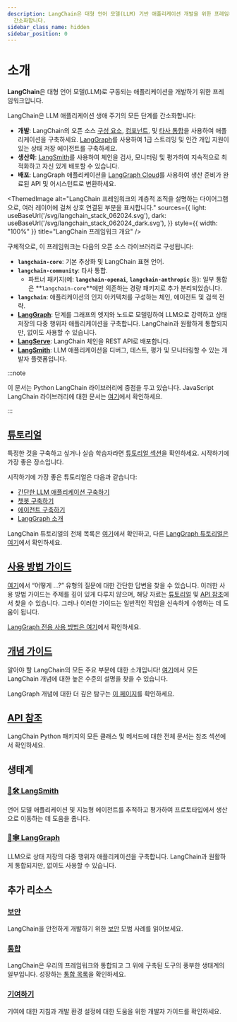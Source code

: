 ```yaml
---
description: LangChain은 대형 언어 모델(LLM) 기반 애플리케이션 개발을 위한 프레임워크로, 개발, 운영 및 배포의 모든 단계를
  간소화합니다.
sidebar_class_name: hidden
sidebar_position: 0
---
```


# 소개

**LangChain**은 대형 언어 모델(LLM)로 구동되는 애플리케이션을 개발하기 위한 프레임워크입니다.

LangChain은 LLM 애플리케이션 생애 주기의 모든 단계를 간소화합니다:
- **개발**: LangChain의 오픈 소스 [구성 요소](/docs/concepts#langchain-expression-language-lcel), [컴포넌트](/docs/concepts), 및 [타사 통합](/docs/integrations/platforms/)을 사용하여 애플리케이션을 구축하세요. [LangGraph](/docs/concepts/#langgraph)를 사용하여 1급 스트리밍 및 인간 개입 지원이 있는 상태 저장 에이전트를 구축하세요.
- **생산화**: [LangSmith](https://docs.smith.langchain.com/)를 사용하여 체인을 검사, 모니터링 및 평가하여 지속적으로 최적화하고 자신 있게 배포할 수 있습니다.
- **배포**: LangGraph 애플리케이션을 [LangGraph Cloud](https://langchain-ai.github.io/langgraph/cloud/)를 사용하여 생산 준비가 완료된 API 및 어시스턴트로 변환하세요.


<ThemedImage
alt="LangChain 프레임워크의 계층적 조직을 설명하는 다이어그램으로, 여러 레이어에 걸쳐 상호 연결된 부분을 표시합니다."
sources={{
light: useBaseUrl('/svg/langchain_stack_062024.svg'),
dark: useBaseUrl('/svg/langchain_stack_062024_dark.svg'),
}}
style={{ width: "100%" }}
title="LangChain 프레임워크 개요"
/>

구체적으로, 이 프레임워크는 다음의 오픈 소스 라이브러리로 구성됩니다:

- **`langchain-core`**: 기본 추상화 및 LangChain 표현 언어.
- **`langchain-community`**: 타사 통합.
  - 파트너 패키지(예: **`langchain-openai`**, **`langchain-anthropic`** 등): 일부 통합은 **`langchain-core`**에만 의존하는 경량 패키지로 추가 분리되었습니다.
- **`langchain`**: 애플리케이션의 인지 아키텍처를 구성하는 체인, 에이전트 및 검색 전략.
- **[LangGraph](https://langchain-ai.github.io/langgraph)**: 단계를 그래프의 엣지와 노드로 모델링하여 LLM으로 강력하고 상태 저장의 다중 행위자 애플리케이션을 구축합니다. LangChain과 원활하게 통합되지만, 없이도 사용할 수 있습니다.
- **[LangServe](/docs/langserve)**: LangChain 체인을 REST API로 배포합니다.
- **[LangSmith](https://docs.smith.langchain.com)**: LLM 애플리케이션을 디버그, 테스트, 평가 및 모니터링할 수 있는 개발자 플랫폼입니다.

:::note

이 문서는 Python LangChain 라이브러리에 중점을 두고 있습니다. JavaScript LangChain 라이브러리에 대한 문서는 [여기](https://js.langchain.com)에서 확인하세요.

:::

## [튜토리얼](/docs/tutorials)

특정한 것을 구축하고 싶거나 실습 학습자라면 [튜토리얼 섹션](/docs/tutorials)을 확인하세요. 시작하기에 가장 좋은 장소입니다.

시작하기에 가장 좋은 튜토리얼은 다음과 같습니다:

- [간단한 LLM 애플리케이션 구축하기](/docs/tutorials/llm_chain)
- [챗봇 구축하기](/docs/tutorials/chatbot)
- [에이전트 구축하기](/docs/tutorials/agents)
- [LangGraph 소개](https://langchain-ai.github.io/langgraph/tutorials/introduction/)

LangChain 튜토리얼의 전체 목록은 [여기](/docs/tutorials)에서 확인하고, 다른 [LangGraph 튜토리얼은 여기](https://langchain-ai.github.io/langgraph/tutorials/)에서 확인하세요.

## [사용 방법 가이드](/docs/how_to)

[여기](/docs/how_to)에서 “어떻게 …?” 유형의 질문에 대한 간단한 답변을 찾을 수 있습니다. 이러한 사용 방법 가이드는 주제를 깊이 있게 다루지 않으며, 해당 자료는 [튜토리얼](/docs/tutorials) 및 [API 참조](https://api.python.langchain.com/en/latest/)에서 찾을 수 있습니다. 그러나 이러한 가이드는 일반적인 작업을 신속하게 수행하는 데 도움이 됩니다.

[LangGraph 전용 사용 방법은 여기](https://langchain-ai.github.io/langgraph/how-tos/)에서 확인하세요.

## [개념 가이드](/docs/concepts)

알아야 할 LangChain의 모든 주요 부분에 대한 소개입니다! [여기](/docs/concepts)에서 모든 LangChain 개념에 대한 높은 수준의 설명을 찾을 수 있습니다.

LangGraph 개념에 대한 더 깊은 탐구는 [이 페이지](https://langchain-ai.github.io/langgraph/concepts/)를 확인하세요.

## [API 참조](https://api.python.langchain.com)
LangChain Python 패키지의 모든 클래스 및 메서드에 대한 전체 문서는 참조 섹션에서 확인하세요.

## 생태계

### [🦜🛠️ LangSmith](https://docs.smith.langchain.com)
언어 모델 애플리케이션 및 지능형 에이전트를 추적하고 평가하여 프로토타입에서 생산으로 이동하는 데 도움을 줍니다.

### [🦜🕸️ LangGraph](https://langchain-ai.github.io/langgraph)
LLM으로 상태 저장의 다중 행위자 애플리케이션을 구축합니다. LangChain과 원활하게 통합되지만, 없이도 사용할 수 있습니다.

## 추가 리소스

### [보안](/docs/security)
LangChain을 안전하게 개발하기 위한 [보안](/docs/security) 모범 사례를 읽어보세요.

### [통합](/docs/integrations/providers/)
LangChain은 우리의 프레임워크와 통합되고 그 위에 구축된 도구의 풍부한 생태계의 일부입니다. 성장하는 [통합 목록](/docs/integrations/providers/)을 확인하세요.

### [기여하기](/docs/contributing)
기여에 대한 지침과 개발 환경 설정에 대한 도움을 위한 개발자 가이드를 확인하세요.